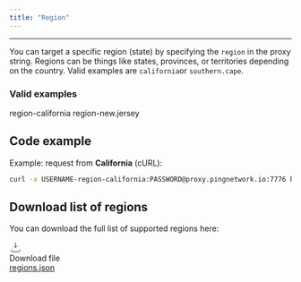 ```yaml
---
title: "Region"
---
```


---

You can target a specific region (state) by specifying the `region` in the proxy string. Regions can be things like states, provinces, or territories depending on the country. Valid examples are `california`or `southern.cape`.

### Valid examples

region-california
region-new.jersey

## Code example

Example: request from **California** (cURL):

```bash
curl -x USERNAME-region-california:PASSWORD@proxy.pingnetwork.io:7776 https://ipinfo.io/json
```

## Download list of regions

You can download the full list of supported regions here:

<div className="mt-3 inline-flex items-center gap-3 rounded-xl border border-zinc-700/60 bg-zinc-900/40 p-4 hover:border-zinc-500/70">
  <svg width="22" height="22" viewBox="0 0 24 24" fill="none" className="shrink-0">
    <path d="M12 3v10m0 0l-3.5-3.5M12 13l3.5-3.5M4 17v2a2 2 0 002 2h12a2 2 0 002-2v-2" stroke="currentColor" strokeWidth="1.6" strokeLinecap="round" strokeLinejoin="round"/>
  </svg>
  <div>
    <div className="text-sm text-zinc-400">Download file</div>
    <a href="/regions.json" download className="font-medium underline underline-offset-4">
     regions.json
    </a>
  </div>
</div>
